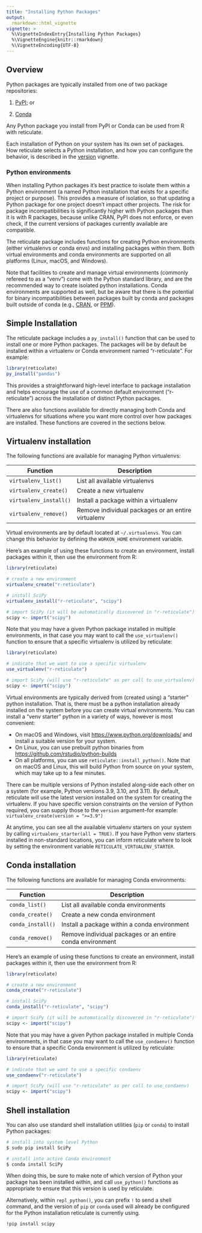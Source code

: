 ```yaml
---
title: "Installing Python Packages"
output: 
  rmarkdown::html_vignette
vignette: >
  %\VignetteIndexEntry{Installing Python Packages}
  %\VignetteEngine{knitr::rmarkdown}
  %\VignetteEncoding{UTF-8}
---
```


## Overview

Python packages are typically installed from one of two package repositories:

1)  [PyPI](https://pypi.org/); or

2)  [Conda](https://docs.conda.io/docs/)

Any Python package you install from PyPI or Conda can be used from R with reticulate.

Each installation of Python on your system has its own set of packages. How reticulate selects a Python installation, and how you can configure the behavior, is described in the [version](versions.html) vignette.

### Python environments

When installing Python packages it's best practice to isolate them within a Python environment (a named Python installation that exists for a specific project or purpose). This provides a measure of isolation, so that updating a Python package for one project doesn't impact other projects. The risk for package incompatibilities is significantly higher with Python packages than it is with R packages, because unlike CRAN, PyPI does not enforce, or even check, if the current versions of packages currently available are compatible.

The reticulate package includes functions for creating Python environments (either virtualenvs or conda envs) and installing packages within them. Both virtual environments and conda environments are supported on all platforms (Linux, macOS, and Windows).

Note that facilities to create and manage virtual environments (commonly refereed to as a "venv") come with the Python standard library, and are the recommended way to create isolated python installations. Conda environments are supported as well, but be aware that there is the potential for binary incompatibilities between packages built by conda and packages built outside of conda (e.g., [CRAN](https://cran.r-project.org/), or [PPM](https://packagemanager.posit.co/)).

## Simple Installation

The reticulate package includes a `py_install()` function that can be used to install one or more Python packages. The packages will be by default be installed within a virtualenv or Conda environment named "r-reticulate". For example:

``` r
library(reticulate)
py_install("pandas")
```

This provides a straightforward high-level interface to package installation and helps encourage the use of a common default environment ("r-reticulate") across the installation of distinct Python packages.

There are also functions available for directly managing both Conda and virtualenvs for situations where you want more control over how packages are installed. These functions are covered in the sections below.

## Virtualenv installation

The following functions are available for managing Python virtualenvs:

| Function               | Description                                        |
|-----------------------|-------------------------------------------------|
| `virtualenv_list()`    | List all available virtualenvs                     |
| `virtualenv_create()`  | Create a new virtualenv                            |
| `virtualenv_install()` | Install a package within a virtualenv              |
| `virtualenv_remove()`  | Remove individual packages or an entire virtualenv |

Virtual environments are by default located at `~/.virtualenvs`. You can change this behavior by defining the `WORKON_HOME` environment variable.

Here's an example of using these functions to create an environment, install packages within it, then use the environment from R:

```r
library(reticulate)

# create a new environment 
virtualenv_create("r-reticulate")

# install SciPy
virtualenv_install("r-reticulate", "scipy")

# import SciPy (it will be automatically discovered in "r-reticulate")
scipy <- import("scipy")
```

Note that you may have a given Python package installed in multiple environments, in that case you may want to call the `use_virtualenv()` function to ensure that a specific virtualenv is utilized by reticulate:

```r
library(reticulate)

# indicate that we want to use a specific virtualenv
use_virtualenv("r-reticulate")

# import SciPy (will use "r-reticulate" as per call to use_virtualenv)
scipy <- import("scipy")
```

Virtual environments are typically derived from (created using) a "starter" python installation. That is, there must be a python installation already installed on the system before you can create virtual environments. You can install a "venv starter" python in a variety of ways, however is most convenient:

-   On macOS and Windows, visit <https://www.python.org/downloads/> and install a suitable version for your system.
-   On Linux, you can use prebuilt python binaries from <https://github.com/rstudio/python-builds>
-   On all platforms, you can use `reticulate::install_python()`. Note that on macOS and Linux, this will build Python from source on your system, which may take up to a few minutes.

There can be multiple versions of Python installed along-side each other on a system (for example, Python versions 3.9, 3.10, and 3.11). By default, reticulate will use the latest version installed on the system for creating the virtualenv. If you have specific version constraints on the version of Python required, you can supply those to the `version` argument--for example: `virtualenv_create(version = ">=3.9")`

At anytime, you can see all the available virtualenv starters on your system by calling `virtualenv_starter(all = TRUE)`. If you have Python venv starters installed in non-standard locations, you can inform reticulate where to look by setting the environment variable `RETICULATE_VIRTUALENV_STARTER`.

## Conda installation

The following functions are available for managing Conda environments:

| Function          | Description                                               |
|-------------------|-----------------------------------------------------|
| `conda_list()`    | List all available conda environments                     |
| `conda_create()`  | Create a new conda environment                            |
| `conda_install()` | Install a package within a conda environment              |
| `conda_remove()`  | Remove individual packages or an entire conda environment |

Here's an example of using these functions to create an environment, install packages within it, then use the environment from R:

```r
library(reticulate)

# create a new environment 
conda_create("r-reticulate")

# install SciPy
conda_install("r-reticulate", "scipy")

# import SciPy (it will be automatically discovered in "r-reticulate")
scipy <- import("scipy")
```

Note that you may have a given Python package installed in multiple Conda environments, in that case you may want to call the `use_condaenv()` function to ensure that a specific Conda environment is utilized by reticulate:

```r
library(reticulate)

# indicate that we want to use a specific condaenv
use_condaenv("r-reticulate")

# import SciPy (will use "r-reticulate" as per call to use_condaenv)
scipy <- import("scipy")
```

## Shell installation

You can also use standard shell installation utilities (`pip` or `conda`) to install Python packages:

``` bash
# install into system level Python
$ sudo pip install SciPy

# install into active Conda environment
$ conda install SciPy
```

When doing this, be sure to make note of which version of Python your package has been installed within, and call `use_python()` functions as appropriate to ensure that this version is used by reticulate.

Alternatively, within `repl_python()`, you can prefix `!` to send a shell command, and the version of `pip` or `conda` used will already be configured for the Python installation reticulate is currently using.

``` shell
!pip install scipy
```
